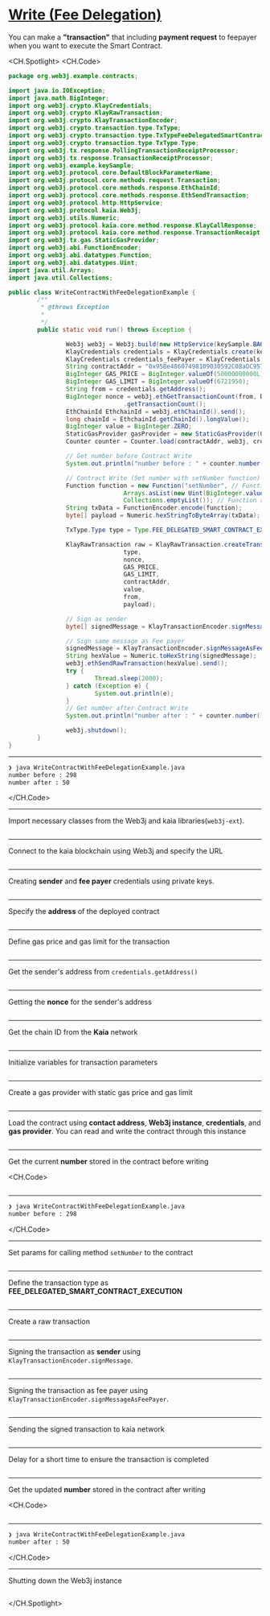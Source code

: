 # [Write (Fee Delegation)](https://docs.kaia.io/references/sdk/web3j-ext/smart-contract/write-with-fee-delegation)

You can make a **"transaction"** that including **payment request** to feepayer when you want to execute the Smart Contract.

<CH.Spotlight>
<CH.Code>

```java WriteContractWithFeeDelegationExample.java
package org.web3j.example.contracts;

import java.io.IOException;
import java.math.BigInteger;
import org.web3j.crypto.KlayCredentials;
import org.web3j.crypto.KlayRawTransaction;
import org.web3j.crypto.KlayTransactionEncoder;
import org.web3j.crypto.transaction.type.TxType;
import org.web3j.crypto.transaction.type.TxTypeFeeDelegatedSmartContractExecution;
import org.web3j.crypto.transaction.type.TxType.Type;
import org.web3j.tx.response.PollingTransactionReceiptProcessor;
import org.web3j.tx.response.TransactionReceiptProcessor;
import org.web3j.example.keySample;
import org.web3j.protocol.core.DefaultBlockParameterName;
import org.web3j.protocol.core.methods.request.Transaction;
import org.web3j.protocol.core.methods.response.EthChainId;
import org.web3j.protocol.core.methods.response.EthSendTransaction;
import org.web3j.protocol.http.HttpService;
import org.web3j.protocol.kaia.Web3j;
import org.web3j.utils.Numeric;
import org.web3j.protocol.kaia.core.method.response.KlayCallResponse;
import org.web3j.protocol.kaia.core.method.response.TransactionReceipt;
import org.web3j.tx.gas.StaticGasProvider;
import org.web3j.abi.FunctionEncoder;
import org.web3j.abi.datatypes.Function;
import org.web3j.abi.datatypes.Uint;
import java.util.Arrays;
import java.util.Collections;

public class WriteContractWithFeeDelegationExample {
        /**
         * @throws Exception
         *
         */
        public static void run() throws Exception {

                Web3j web3j = Web3j.build(new HttpService(keySample.BAOBAB_URL));
                KlayCredentials credentials = KlayCredentials.create(keySample.LEGACY_KEY_privkey);
                KlayCredentials credentials_feePayer = KlayCredentials.create(keySample.LEGACY_KEY_FEEPAYER_privkey);
                String contractAddr = "0x95Be48607498109030592C08aDC9577c7C2dD505";
                BigInteger GAS_PRICE = BigInteger.valueOf(50000000000L);
                BigInteger GAS_LIMIT = BigInteger.valueOf(6721950);
                String from = credentials.getAddress();
                BigInteger nonce = web3j.ethGetTransactionCount(from, DefaultBlockParameterName.LATEST).send()
                                .getTransactionCount();
                EthChainId EthchainId = web3j.ethChainId().send();
                long chainId = EthchainId.getChainId().longValue();
                BigInteger value = BigInteger.ZERO;
                StaticGasProvider gasProvider = new StaticGasProvider(GAS_PRICE, GAS_LIMIT);
                Counter counter = Counter.load(contractAddr, web3j, credentials.convertToCredentials(), gasProvider);

                // Get number before Contract Write
                System.out.println("number before : " + counter.number().send());

                // Contract Write (Set number with setNumber function)
                Function function = new Function("setNumber", // Function name
                                Arrays.asList(new Uint(BigInteger.valueOf(50))), // Function input parameters
                                Collections.emptyList()); // Function returned parameters
                String txData = FunctionEncoder.encode(function);
                byte[] payload = Numeric.hexStringToByteArray(txData);

                TxType.Type type = Type.FEE_DELEGATED_SMART_CONTRACT_EXECUTION;

                KlayRawTransaction raw = KlayRawTransaction.createTransaction(
                                type,
                                nonce,
                                GAS_PRICE,
                                GAS_LIMIT,
                                contractAddr,
                                value,
                                from,
                                payload);

                // Sign as sender
                byte[] signedMessage = KlayTransactionEncoder.signMessage(raw, chainId, credentials);

                // Sign same message as Fee payer
                signedMessage = KlayTransactionEncoder.signMessageAsFeePayer(raw, chainId, credentials_feePayer);
                String hexValue = Numeric.toHexString(signedMessage);
                web3j.ethSendRawTransaction(hexValue).send();
                try {
                        Thread.sleep(2000);
                } catch (Exception e) {
                        System.out.println(e);
                }
                // Get number after Contract Write
                System.out.println("number after : " + counter.number().send());

                web3j.shutdown();
        }
}
```

---

```zsh output
❯ java WriteContractWithFeeDelegationExample.java
number before : 298
number after : 50
```

</CH.Code>

---

Import necessary classes from the Web3j and kaia libraries(`web3j-ext`).

```java WriteContractWithFeeDelegationExample.java focus=1:28

```

---

Connect to the kaia blockchain using Web3j and specify the URL

```java WriteContractWithFeeDelegationExample.java focus=37

```

---

Creating **sender** and **fee payer** credentials using private keys.

```java WriteContractWithFeeDelegationExample.java focus=38:39

```

---

Specify the **address** of the deployed contract

```java WriteContractWithFeeDelegationExample.java focus=38

```

---

Define gas price and gas limit for the transaction

```java WriteContractWithFeeDelegationExample.java focus=41:42

```

---

Get the sender's address from `credentials.getAddress()`

```java WriteContractWithFeeDelegationExample.java focus=43

```

---

Getting the **nonce** for the sender's address

```java WriteContractWithFeeDelegationExample.java focus=44:45

```

---

Get the chain ID from the **Kaia** network

```java WriteContractWithFeeDelegationExample.java focus=46:47

```

---

Initialize variables for transaction parameters

```java WriteContractWithFeeDelegationExample.java focus=48

```

---

Create a gas provider with static gas price and gas limit

```java WriteContractWithFeeDelegationExample.java focus=49

```

---

Load the contract using **contact address**, **Web3j instance**, **credentials**, and **gas provider**. You can read and write the contract through this instance

```java WriteContractWithFeeDelegationExample.java focus=50

```

---

Get the current **number** stored in the contract before writing

<CH.Code>
```java WriteContractWithFeeDelegationExample.java focus=52:53

````


---

```zsh output
❯ java WriteContractWithFeeDelegationExample.java
number before : 298

````

</CH.Code>

---

Set params for calling method `setNumber` to the contract

```java WriteContractWithFeeDelegationExample.java focus=55:60

```

---

Define the transaction type as **FEE_DELEGATED_SMART_CONTRACT_EXECUTION**

```java WriteContractWithFeeDelegationExample.java focus=62

```

---

Create a raw transaction

```java WriteContractWithFeeDelegationExample.java focus=64:72

```

---

Signing the transaction as **sender** using `KlayTransactionEncoder.signMessage`.

```java WriteContractWithFeeDelegationExample.java focus=74:75

```

---

Signing the transaction as fee payer using `KlayTransactionEncoder.signMessageAsFeePayer`.

```java WriteContractWithFeeDelegationExample.java focus=77:78

```

---

Sending the signed transaction to kaia network

```java WriteContractWithFeeDelegationExample.java focus=80

```

---

Delay for a short time to ensure the transaction is completed

```java WriteContractWithFeeDelegationExample.java focus=81:85

```

---

Get the updated **number** stored in the contract after writing

<CH.Code>
```java WriteContractWithFeeDelegationExample.java focus=86:87

````


---

```zsh output
❯ java WriteContractWithFeeDelegationExample.java
number after : 50

````

</CH.Code>

---

Shutting down the Web3j instance

```java WriteContractWithFeeDelegationExample.java focus=89

```

</CH.Spotlight>
